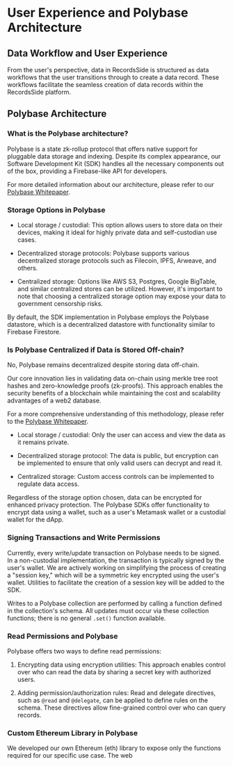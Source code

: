 # User Experience and Polybase Architecture

## Data Workflow and User Experience

From the user's perspective, data in RecordsSide is structured as data workflows that the user transitions through to create a data record. These workflows facilitate the seamless creation of data records within the RecordsSide platform.

## Polybase Architecture

### What is the Polybase architecture?

Polybase is a state zk-rollup protocol that offers native support for pluggable data storage and indexing. Despite its complex appearance, our Software Development Kit (SDK) handles all the necessary components out of the box, providing a Firebase-like API for developers.

For more detailed information about our architecture, please refer to our [Polybase Whitepaper](https://polybase.xyz/whitepaper).

### Storage Options in Polybase

- Local storage / custodial: This option allows users to store data on their devices, making it ideal for highly private data and self-custodian use cases.

- Decentralized storage protocols: Polybase supports various decentralized storage protocols such as Filecoin, IPFS, Arweave, and others.

- Centralized storage: Options like AWS S3, Postgres, Google BigTable, and similar centralized stores can be utilized. However, it's important to note that choosing a centralized storage option may expose your data to government censorship risks.

By default, the SDK implementation in Polybase employs the Polybase datastore, which is a decentralized datastore with functionality similar to Firebase Firestore.

### Is Polybase Centralized if Data is Stored Off-chain?

No, Polybase remains decentralized despite storing data off-chain.

Our core innovation lies in validating data on-chain using merkle tree root hashes and zero-knowledge proofs (zk-proofs). This approach enables the security benefits of a blockchain while maintaining the cost and scalability advantages of a web2 database.

For a more comprehensive understanding of this methodology, please refer to the [Polybase Whitepaper](https://polybase.xyz/whitepaper).

- Local storage / custodial: Only the user can access and view the data as it remains private.

- Decentralized storage protocol: The data is public, but encryption can be implemented to ensure that only valid users can decrypt and read it.

- Centralized storage: Custom access controls can be implemented to regulate data access.

Regardless of the storage option chosen, data can be encrypted for enhanced privacy protection. The Polybase SDKs offer functionality to encrypt data using a wallet, such as a user's Metamask wallet or a custodial wallet for the dApp.

### Signing Transactions and Write Permissions

Currently, every write/update transaction on Polybase needs to be signed. In a non-custodial implementation, the transaction is typically signed by the user's wallet. We are actively working on simplifying the process of creating a "session key," which will be a symmetric key encrypted using the user's wallet. Utilities to facilitate the creation of a session key will be added to the SDK.

Writes to a Polybase collection are performed by calling a function defined in the collection's schema. All updates must occur via these collection functions; there is no general `.set()` function available.

### Read Permissions and Polybase

Polybase offers two ways to define read permissions:

1. Encrypting data using encryption utilities: This approach enables control over who can read the data by sharing a secret key with authorized users.

2. Adding permission/authorization rules: Read and delegate directives, such as `@read` and `@delegate`, can be applied to define rules on the schema. These directives allow fine-grained control over who can query records.

### Custom Ethereum Library in Polybase

We developed our own Ethereum (eth) library to expose only the functions required for our specific use case. The web
